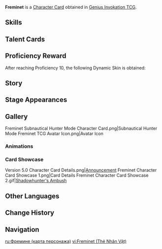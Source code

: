 {{About|the [[Character Card]]|the [[Playable Character]]|Freminet}}
{{Genius Invokation TCG Infobox
|title       = Freminet
|id          = 001112
|features    = Freminet;Pers
|image       = Freminet Character Card.png
|type        = Character Card
|health      = 10
|element     = Cryo
|faction     = Fontaine;Fatui
|group       = Arkhe: Pneuma
|weapon      = Claymore
|source1     = Achieve victory in [[Genius Invokation TCG/Stage/Freminet/Friendly Fracas|Friendly Fracas (Freminet)]]
}}
'''Freminet''' is a [[Character Card]] obtained in [[Genius Invokation TCG]].

==Skills==
{{Genius Invokation TCG Skills Table}}

==Talent Cards==
{{Genius Invokation TCG Talent Cards Table}}

==Proficiency Reward==
After reaching Proficiency 10, the following Dynamic Skin is obtained:<br>{{TCG Card|Moment of Waking and Resolve|1|golden=1|caption=1}}

==Story==
{{Description|Alone under the cold light of stars.|title="Yearning for Unseen Depths" Freminet}}

==Stage Appearances==
{{Genius Invokation TCG Stage Appearances}}

==Gallery==
<gallery>
Freminet Subnautical Hunter Mode Character Card.png|Subnautical Hunter Mode
Freminet TCG Avatar Icon.png|Avatar Icon
</gallery>

===Animations===
{{Preview
|size     = 380px
|file1    = Freminet Dynamic Skin
|caption  = Dynamic Skin Idle Animation
}}

===Card Showcase===
<gallery>
Version 5.0 Character Card Details.png|[https://www.hoyolab.com/article/32434657 Announcement]
Freminet Character Card Showcase 1.png|Card Details
Freminet Character Card Showcase 2.gif|[[Shadowhunter's Ambush (Character Card Skill)|Shadowhunter's Ambush]]
</gallery>

==Other Languages==
{{Other Languages|Transclude=Freminet}}

==Change History==
{{Change History|5.0}}

==Navigation==
{{Genius Invokation TCG Navbox|Character Card Obtainable}}

[[ru:Фремине (карта персонажа)]]
[[vi:Freminet (Thẻ Nhân Vật)]]